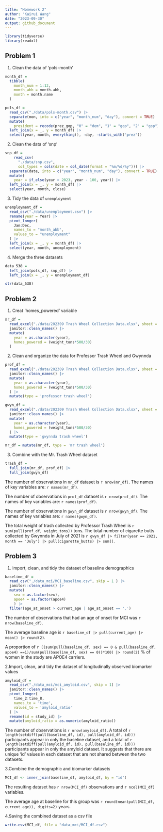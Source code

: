 ```yaml
---
title: "Homework 2"
author: "Kairui Wang"
date: "2023-09-30"
output: github_document
---
```




```r
library(tidyverse)
library(readxl)
```

## Problem 1

1. Clean the data of 'pols-month'

```r
month_df = 
  tibble(
    month_num = 1:12,
    month_abb = month.abb,
    month = month.name
  )

pols_df = 
  read_csv("./data/pols-month.csv") |>
  separate(mon, into = c("year", "month_num", "day"), convert = TRUE) |>
  mutate(
    president = recode(prez_gop, "0" = "dem", "1" = "gop", "2" = "gop")) |>
  left_join(x = _, y = month_df) |> 
  select(year, month, everything(), -day, -starts_with("prez")) 
```

2. Clean the data of 'snp'

```r
snp_df =
    read_csv(
      "./data/snp.csv", 
      col_types = cols(date = col_date(format = "%m/%d/%y"))) |>
  separate(date, into = c("year", "month_num", "day"), convert = TRUE) |>
  mutate(
    year = if_else(year > 2023, year - 100, year)) |> 
  left_join(x = _, y = month_df) |> 
  select(year, month, close) 
```

3. Tidy the data of `unemployment`

```r
unemployment_df = 
  read_csv("./data/unemployment.csv") |>
  rename(year = Year) |>
  pivot_longer(
    Jan:Dec, 
    names_to = "month_abb",
    values_to = "unemployment"
  ) |> 
  left_join(x = _, y = month_df) |> 
  select(year, month, unemployment)
```

4. Merge the three datasets

```r
data_538 = 
  left_join(pols_df, snp_df) |>
  left_join(x = _, y = unemployment_df)

str(data_538)
```


## Problem 2

1. Creat 'homes_powered' variable 

```r
mr_df =
  read_excel("./data/202309 Trash Wheel Collection Data.xlsx", sheet = 1, range = "A2:N586") |>
  janitor::clean_names() |>
  mutate(
    year = as.character(year),
    homes_powered = (weight_tons*500/30)
  )
```

2. Clean and organize the data for Professor Trash Wheel and Gwynnda

```r
prof_df =
  read_excel("./data/202309 Trash Wheel Collection Data.xlsx", sheet = 2, range = "A2:M108") |>
  janitor::clean_names() |>
  mutate(
    year = as.character(year),
    homes_powered = (weight_tons*500/30)
  ) |> 
  mutate(type = 'professor trash wheel')

gwyn_df =
  read_excel("./data/202309 Trash Wheel Collection Data.xlsx", sheet = 4, range = "A2:L157") |>
  janitor::clean_names() |>
  mutate(
    year = as.character(year),
    homes_powered = (weight_tons*500/30)
  ) |> 
  mutate(type = 'gwynnda trash wheel')
```

```r
mr_df = mutate(mr_df, type = 'mr trash wheel')
```

3. Combine with the Mr. Trash Wheel dataset

```r
trash_df = 
  full_join(mr_df, prof_df) |> 
  full_join(gwyn_df)
```

The number of observations in `mr_df` dataset is `r nrow(mr_df)`. The names of key variables are: `r names(mr_df)`.

The number of observations in `prof_df` dataset is `r nrow(prof_df)`. The names of key variables are: `r names(prof_df)`.

The number of observations in `gwyn_df` dataset is `r nrow(gwyn_df)`. The names of key variables are: `r names(gwyn_df)`.

The total weight of trash collected by Professor Trash Wheel is `r sum(pull(prof_df, weight_tons))` tons. The total number of cigarette butts collected by Gwynnda in July of 2021 is `r gwyn_df |> filter(year == 2021, month == 'July') |> pull(cigarette_butts) |> sum()`.



## Problem 3

1. Import, clean, and tidy the dataset of baseline demographics

```r
baseline_df = 
  read_csv("./data_mci/MCI_baseline.csv", skip = 1 ) |>
  janitor::clean_names() |>
  mutate( 
    sex = as.factor(sex),
    apoe4 = as.factor(apoe4)
    ) |> 
  filter(age_at_onset > current_age | age_at_onset == '.')

```

The number of observations that had an age of onset for MCI was `r nrow(baseline_df)`. 

The average baseline age is `r baseline_df |> pull(current_age) |> mean() |> round(2)`. 

A proportion of `r ((sum(pull(baseline_df, sex) == 0 & pull(baseline_df, apoe4) ==1)/sum(pull(baseline_df, sex) == 0))*100) |> round(2)` % of women in the study are APOE4 carriers.


2.Import, clean, and tidy the dataset of longitudinally observed biomarker values

```r
amyloid_df =
  read_csv("./data_mci/mci_amyloid.csv", skip = 1) |>
  janitor::clean_names() |>
  pivot_longer(
    time_2:time_8,
    names_to = 'time',
    values_to = 'amyloid_ratio'
  ) |>
  rename(id = study_id) |>
  mutate(amyloid_ratio = as.numeric(amyloid_ratio))
```

The number of observations is `r nrow(amyloid_df)`. A total of `r length(setdiff(pull(baseline_df, id), pull(amyloid_df, id)))` participants appear in only the baseline dataset, and a total of `r length(setdiff(pull(amyloid_df, id), pull(baseline_df, id)))` participants appear in only the amyloid dataset. It suggests that there are unique 'id' values in each dataset that are not shared between the two datasets.


3.Combine the demographic and biomarker datasets

```r
MCI_df <- inner_join(baseline_df, amyloid_df, by = "id")
```

The resulting dataset has `r nrow(MCI_df)` observations and `r ncol(MCI_df)` variables.

The average age at baseline for this group was `r round(mean(pull(MCI_df, current_age)), digits=2)` years.

4.Saving the combined dataset as a csv file

```r
write.csv(MCI_df, file = "data_mci/MCI_df.csv")
```
